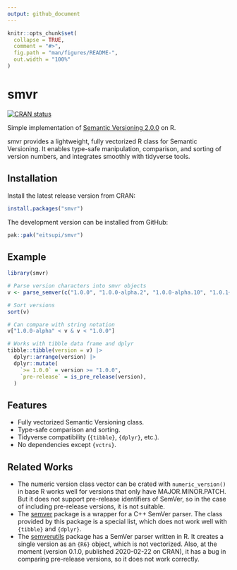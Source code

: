 ```yaml
---
output: github_document
---
```


<!-- README.md is generated from README.Rmd. Please edit that file -->

```r
knitr::opts_chunk$set(
  collapse = TRUE,
  comment = "#>",
  fig.path = "man/figures/README-",
  out.width = "100%"
)
```

# smvr

<!-- badges: start -->
[![CRAN status](https://www.r-pkg.org/badges/version/smvr)](https://CRAN.R-project.org/package=smvr)
<!-- badges: end -->

Simple implementation of [Semantic Versioning 2.0.0](https://semver.org/) on R.

smvr provides a lightweight, fully vectorized R class for Semantic Versioning.
It enables type-safe manipulation, comparison, and sorting of version numbers,
and integrates smoothly with tidyverse tools.

## Installation

Install the latest release version from CRAN:

```r
install.packages("smvr")
```

The development version can be installed from GitHub:

```r
pak::pak("eitsupi/smvr")
```

## Example

```r
library(smvr)

# Parse version characters into smvr objects
v <- parse_semver(c("1.0.0", "1.0.0-alpha.2", "1.0.0-alpha.10", "1.0.1+20250621", "0.9.0"))

# Sort versions
sort(v)

# Can compare with string notation
v["1.0.0-alpha" < v & v < "1.0.0"]

# Works with tibble data frame and dplyr
tibble::tibble(version = v) |>
  dplyr::arrange(version) |>
  dplyr::mutate(
    `>= 1.0.0` = version >= "1.0.0",
    `pre-release` = is_pre_release(version),
  )
```

## Features

- Fully vectorized Semantic Versioning class.
- Type-safe comparison and sorting.
- Tidyverse compatibility (`{tibble}`, `{dplyr}`, etc.).
- No dependencies except `{vctrs}`.

## Related Works

- The numeric version class vector can be crated with `numeric_version()` in base R works well for versions
  that only have MAJOR.MINOR.PATCH. But it does not support pre-release identifiers of SemVer,
  so in the case of including pre-release versions, it is not suitable.
- The [semver](https://CRAN.R-project.org/package=semver) package is a wrapper for a C++ SemVer parser.
  The class provided by this package is a special list, which does not work well with `{tibble}` and `{dplyr}`.
- The [semverutils](https://CRAN.R-project.org/package=semverutils) package has a SemVer parser written in R.
  It creates a single version as an `{R6}` object, which is not vectorized.
  Also, at the moment (version 0.1.0, published 2020-02-22 on CRAN),
  it has a bug in comparing pre-release versions, so it does not work correctly.
